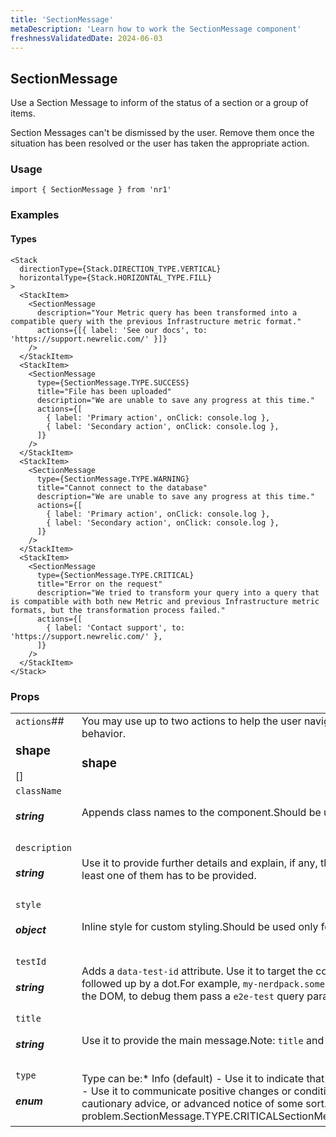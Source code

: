 ```yaml
---
title: 'SectionMessage'
metaDescription: 'Learn how to work the SectionMessage component'
freshnessValidatedDate: 2024-06-03
---
```

## SectionMessage

Use a Section Message to inform of the status of a section or a group of items.

Section Messages can't be dismissed by the user. Remove them once the situation has been resolved or the user has taken the appropriate action.

### Usage

```
import { SectionMessage } from 'nr1'
```



### Examples

#### Types

```
<Stack
  directionType={Stack.DIRECTION_TYPE.VERTICAL}
  horizontalType={Stack.HORIZONTAL_TYPE.FILL}
>
  <StackItem>
    <SectionMessage
      description="Your Metric query has been transformed into a compatible query with the previous Infrastructure metric format."
      actions={[{ label: 'See our docs', to: 'https://support.newrelic.com/' }]}
    />
  </StackItem>
  <StackItem>
    <SectionMessage
      type={SectionMessage.TYPE.SUCCESS}
      title="File has been uploaded"
      description="We are unable to save any progress at this time."
      actions={[
        { label: 'Primary action', onClick: console.log },
        { label: 'Secondary action', onClick: console.log },
      ]}
    />
  </StackItem>
  <StackItem>
    <SectionMessage
      type={SectionMessage.TYPE.WARNING}
      title="Cannot connect to the database"
      description="We are unable to save any progress at this time."
      actions={[
        { label: 'Primary action', onClick: console.log },
        { label: 'Secondary action', onClick: console.log },
      ]}
    />
  </StackItem>
  <StackItem>
    <SectionMessage
      type={SectionMessage.TYPE.CRITICAL}
      title="Error on the request"
      description="We tried to transform your query into a query that is compatible with both new Metric and previous Infrastructure metric formats, but the transformation process failed."
      actions={[
        { label: 'Contact support', to: 'https://support.newrelic.com/' },
      ]}
    />
  </StackItem>
</Stack>
```



### Props

|                           |                                                                                                                                                                                                                                                                                                                                                                                                                                                                                                                                                                                                                                                                                                                                                                                                                                                                                                                                                                                                                                                                                                                                                                                                                                                                                                                                                                                                                                                                                                                                                                                                                                                                                                                                                                                                                                                                                                                                                                                                                                                                                                                       |
| ------------------------- | --------------------------------------------------------------------------------------------------------------------------------------------------------------------------------------------------------------------------------------------------------------------------------------------------------------------------------------------------------------------------------------------------------------------------------------------------------------------------------------------------------------------------------------------------------------------------------------------------------------------------------------------------------------------------------------------------------------------------------------------------------------------------------------------------------------------------------------------------------------------------------------------------------------------------------------------------------------------------------------------------------------------------------------------------------------------------------------------------------------------------------------------------------------------------------------------------------------------------------------------------------------------------------------------------------------------------------------------------------------------------------------------------------------------------------------------------------------------------------------------------------------------------------------------------------------------------------------------------------------------------------------------------------------------------------------------------------------------------------------------------------------------------------------------------------------------------------------------------------------------------------------------------------------------------------------------------------------------------------------------------------------------------------------------------------------------------------------------------------------------- |
| `actions`##<h3>shape</h3>\[]   | You may use up to two actions to help the user navigate to another view, trigger background events, or change the nerdlet/section behavior.<h3>shape</h3>|                                   |                                                                                                                                                                                                                                                                                    | | --------------------------------- | ---------------------------------------------------------------------------------------------------------------------------------------------------------------------------------------------------------------------------------------------------------------------------------- | | `ariaLabel` <h5>string</h5>           |                                                                                                                                                                                                                                                                                    | | `label` <h5>REQUIRED</h5><h5>string</h5> |                                                                                                                                                                                                                                                                                    | | `onClick` <h5>function</h5>           | Callback fired any time the user clicks on the button.<FunctionDefinition returnValue={[]} arguments={[{"name":"event","type":"React.MouseEvent","description":""}]} />                                                                                        | | `to` <h5>shape\|string</h5>           | Location object or url string to link to.<h3>shape</h3>|                                      |   | | ------------------------------------ | - | | `pathname` <h5>REQUIRED</h5><h5>string</h5> |   | | `search` <h5>string</h5>                 |   | | `hash` <h5>string</h5>                   |   | | |
| `className` <h5>string</h5>   | Appends class names to the component.Should be used only for positioning and spacing purposes.                                                                                                                                                                                                                                                                                                                                                                                                                                                                                                                                                                                                                                                                                                                                                                                                                                                                                                                                                                                                                                                                                                                                                                                                                                                                                                                                                                                                                                                                                                                                                                                                                                                                                                                                                                                                                                                                                                                                                                                                                        |
| `description` <h5>string</h5> | Use it to provide further details and explain, if any, the steps for the user to take.Note: `title` and `description` props are optional, but at least one of them has to be provided.                                                                                                                                                                                                                                                                                                                                                                                                                                                                                                                                                                                                                                                                                                                                                                                                                                                                                                                                                                                                                                                                                                                                                                                                                                                                                                                                                                                                                                                                                                                                                                                                                                                                                                                                                                                                                                                                                                                                |
| `style` <h5>object</h5>       | Inline style for custom styling.Should be used only for positioning and spacing purposes.                                                                                                                                                                                                                                                                                                                                                                                                                                                                                                                                                                                                                                                                                                                                                                                                                                                                                                                                                                                                                                                                                                                                                                                                                                                                                                                                                                                                                                                                                                                                                                                                                                                                                                                                                                                                                                                                                                                                                                                                                             |
| `testId` <h5>string</h5>      | Adds a `data-test-id` attribute. Use it to target the component in unit and E2E tests.For a test id to be valid, prefix it with your nerdpack id, followed up by a dot.For example, `my-nerdpack.some-element`.**Note:** You might not see `data-test-id` attributes as they are removed from the DOM, to debug them pass a `e2e-test` query parameter to the URL.                                                                                                                                                                                                                                                                                                                                                                                                                                                                                                                                                                                                                                                                                                                                                                                                                                                                                                                                                                                                                                                                                                                                                                                                                                                                                                                                                                                                                                                                                                                                                                                                                                                                                                                                                    |
| `title` <h5>string</h5>       | Use it to provide the main message.Note: `title` and `description` props are optional, but at least one of them has to be provided.                                                                                                                                                                                                                                                                                                                                                                                                                                                                                                                                                                                                                                                                                                                                                                                                                                                                                                                                                                                                                                                                                                                                                                                                                                                                                                                                                                                                                                                                                                                                                                                                                                                                                                                                                                                                                                                                                                                                                                                   |
| `type` <h5>enum</h5>          | Type can be:* Info (default) - Use it to indicate that an something is new, that an item has just been created, or to provide help. * Success - Use it to communicate positive changes or conditions. * Warning - Use it to communicate a possible problem, undesired situation, cautionary advice, or advanced notice of some sort. * Critical - Use it to communicate a problem.<OptionReference>SectionMessage.TYPE.CRITICALSectionMessage.TYPE.INFOSectionMessage.TYPE.SUCCESSSectionMessage.TYPE.WARNING>                                                                                                                                                                                                                                                                                                                                                                                                                                                                                                                                                                                                                                                                                                                                                                                                                                                                                                                                                                                                                                                                                                                                                                                                                                                                                                                                                                                                                                                                                                                                                                            |